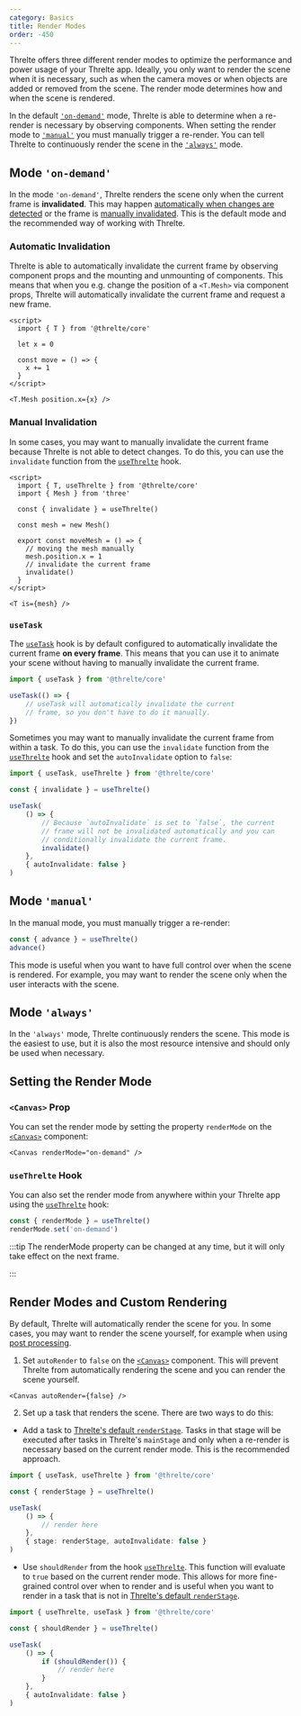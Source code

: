```yaml
---
category: Basics
title: Render Modes
order: -450
---
```


Threlte offers three different render modes to optimize the performance and
power usage of your Threlte app. Ideally, you only want to render the scene
when it is necessary, such as when the camera moves or when objects are added or
removed from the scene. The render mode determines how and when the scene is
rendered.

In the default [`'on-demand'`](#mode-on-demand) mode, Threlte is able to
determine when a re-render is necessary by observing components. When setting
the render mode to [`'manual'`](#mode-manual) you must manually trigger a
re-render. You can tell Threlte to continuously render the scene in the
[`'always'`](#mode-always) mode.

## Mode `'on-demand'`

<Example path="other/on-demand-rendering" />

In the mode `'on-demand'`, Threlte renders the scene only when the current frame
is **invalidated**. This may happen [automatically when changes are
detected](#automatic-invalidation) or the frame is [manually
invalidated](#manual-invalidation). This is the default mode and the recommended
way of working with Threlte.

### Automatic Invalidation

Threlte is able to automatically invalidate the current frame by observing
component props and the mounting and unmounting of components. This means that
when you e.g. change the position of a `<T.Mesh>` via component props, Threlte
will automatically invalidate the current frame and request a new frame.

```svelte
<script>
  import { T } from '@threlte/core'

  let x = 0

  const move = () => {
    x += 1
  }
</script>

<T.Mesh position.x={x} />
```

### Manual Invalidation

In some cases, you may want to manually invalidate the current frame because
Threlte is not able to detect changes. To do this, you can use the `invalidate`
function from the [`useThrelte`](/docs/reference/core/use-threlte) hook.

```svelte
<script>
  import { T, useThrelte } from '@threlte/core'
  import { Mesh } from 'three'

  const { invalidate } = useThrelte()

  const mesh = new Mesh()

  export const moveMesh = () => {
    // moving the mesh manually
    mesh.position.x = 1
    // invalidate the current frame
    invalidate()
  }
</script>

<T is={mesh} />
```

### `useTask`

The [`useTask`](/docs/reference/core/use-task) hook is by default configured to
automatically invalidate the current frame **on every frame**. This means that you
can use it to animate your scene without having to manually invalidate the
current frame.

```ts
import { useTask } from '@threlte/core'

useTask(() => {
	// useTask will automatically invalidate the current
	// frame, so you don't have to do it manually.
})
```

Sometimes you may want to manually invalidate the current frame from within a
task. To do this, you can use the `invalidate` function from the
[`useThrelte`](/docs/reference/core/use-threlte) hook and set the `autoInvalidate`
option to `false`:

```ts
import { useTask, useThrelte } from '@threlte/core'

const { invalidate } = useThrelte()

useTask(
	() => {
		// Because `autoInvalidate` is set to `false`, the current
		// frame will not be invalidated automatically and you can
		// conditionally invalidate the current frame.
		invalidate()
	},
	{ autoInvalidate: false }
)
```

## Mode `'manual'`

In the manual mode, you must manually trigger a re-render:

```ts
const { advance } = useThrelte()
advance()
```

This mode is useful when you want to have full control over when the scene is
rendered. For example, you may want to render the scene only when the user
interacts with the scene.

## Mode `'always'`

In the `'always'` mode, Threlte continuously renders the scene. This mode is the
easiest to use, but it is also the most resource intensive and should only be
used when necessary.

## Setting the Render Mode

### `<Canvas>` Prop

You can set the render mode by setting the property `renderMode` on the
[`<Canvas>`](/docs/reference/core/canvas) component:

```svelte
<Canvas renderMode="on-demand" />
```

### `useThrelte` Hook

You can also set the render mode from anywhere within your Threlte app using the
[`useThrelte`](/docs/reference/core/use-threlte) hook:

```ts
const { renderMode } = useThrelte()
renderMode.set('on-demand')
```

:::tip
The renderMode property can be changed at any time, but it will only take effect on the next
frame.

:::

## Render Modes and Custom Rendering

By default, Threlte will automatically render the scene for you. In some cases,
you may want to render the scene yourself, for example when using [post
processing](/docs/examples/postprocessing/outlines).

1. Set `autoRender` to `false` on the [`<Canvas>`](/docs/reference/core/canvas)
   component. This will prevent Threlte from automatically rendering the scene
   and you can render the scene yourself.

```svelte
<Canvas autoRender={false} />
```

2. Set up a task that renders the scene. There are two ways to do this:

- Add a task to [Threlte's default
  `renderStage`](/docs/learn/basics/scheduling-tasks#default-stages). Tasks in
  that stage will be executed after tasks in Threlte's `mainStage` and only
  when a re-render is necessary based on the current render mode. This is the
  recommended approach.

```ts
import { useTask, useThrelte } from '@threlte/core'

const { renderStage } = useThrelte()

useTask(
	() => {
		// render here
	},
	{ stage: renderStage, autoInvalidate: false }
)
```

- Use `shouldRender` from the hook
  [`useThrelte`](/docs/reference/core/use-threlte). This function will evaluate
  to `true` based on the current render mode. This allows for more fine-grained
  control over when to render and is useful when you want to render in a task
  that is not in [Threlte's default
  `renderStage`](/docs/learn/basics/scheduling-tasks#default-stages).

```ts
import { useThrelte, useTask } from '@threlte/core'

const { shouldRender } = useThrelte()

useTask(
	() => {
		if (shouldRender()) {
			// render here
		}
	},
	{ autoInvalidate: false }
)
```
